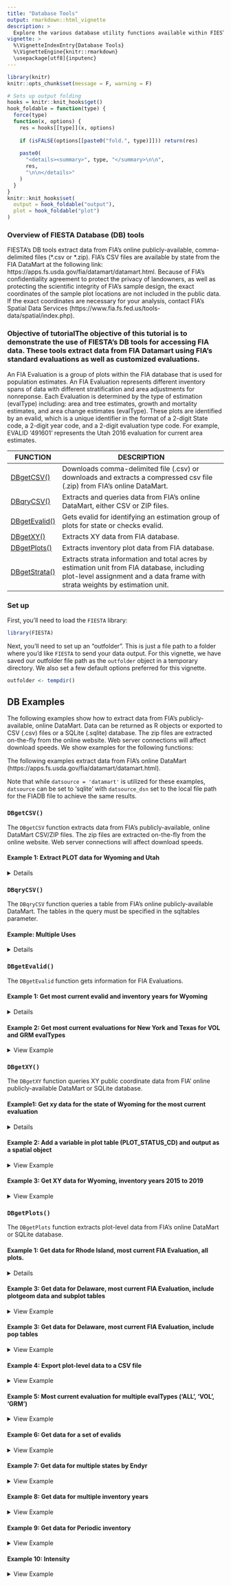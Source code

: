 ```yaml
---
title: "Database Tools"
output: rmarkdown::html_vignette
description: >
  Explore the various database utility functions available within FIESTA.
vignette: >
  %\VignetteIndexEntry{Database Tools}
  %\VignetteEngine{knitr::rmarkdown}
  \usepackage[utf8]{inputenc}
---
```



```r
library(knitr)
knitr::opts_chunk$set(message = F, warning = F)
```

```r
# Sets up output folding
hooks = knitr::knit_hooks$get()
hook_foldable = function(type) {
  force(type)
  function(x, options) {
    res = hooks[[type]](x, options)
    
    if (isFALSE(options[[paste0("fold.", type)]])) return(res)
    
    paste0(
      "<details><summary>", type, "</summary>\n\n",
      res,
      "\n\n</details>"
    )
  }
}
knitr::knit_hooks$set(
  output = hook_foldable("output"),
  plot = hook_foldable("plot")
)
```



### Overview of FIESTA Database (DB) tools
FIESTA's DB tools extract data from FIA's online publicly-available, comma-delimited files (\*.csv or \*.zip). FIA's CSV files are available by state from the FIA DataMart at the following link: https://apps.fs.usda.gov/fia/datamart/datamart.html. Because of FIA's confidentiality agreement to protect the privacy of landowners, as well as protecting the scientific integrity of FIA's sample design, the exact coordinates of the sample plot locations are not included in the public data. If the exact coordinates are necessary for your analysis, contact FIA's Spatial Data Services (https://www.fia.fs.fed.us/tools-data/spatial/index.php).


### Objective of tutorialThe objective of this tutorial is to demonstrate the use of FIESTA's DB tools for accessing FIA data. These tools extract data from FIA Datamart using FIA's standard evaluations as well as customized evaluations. 

An FIA Evaluation is a group of plots within the FIA database that is used for population estimates. An FIA Evaluation represents different inventory spans of data with different stratification and area adjustments for nonreponse. Each Evaluation is determined by the type of estimation (evalType) including: area and tree estimates, growth and mortality estimates, and area change estimates (evalType). These plots are identified by an evalid, which is a unique identifier in the format of a 2-digit State code, a 2-digit year code, and a 2-digit evaluation type code. For example, EVALID '491601' represents the Utah 2016 evaluation for current area estimates. 


FUNCTION  | DESCRIPTION
-------------- | ---------------------------------------------------------------
[DBgetCSV()](#DBgetCSV) | Downloads comma-delimited file (.csv) or downloads and extracts a compressed csv file (.zip) from FIA's online DataMart.
[DBqryCSV()](#DBqryCSV) | Extracts and queries data from FIA's online DataMart, either CSV or ZIP files.
[DBgetEvalid()](#DBgetEvalid) | Gets evalid for identifying an estimation group of plots for state or checks evalid.
[DBgetXY()](#DBgetXY) | Extracts XY data from FIA database.
[DBgetPlots()](#DBgetPlots) | Extracts inventory plot data from FIA database.
[DBgetStrata()](#DBgetStrata) | Extracts strata information and total acres by estimation unit from FIA database, including plot-level assignment and a data frame with strata weights by estimation unit.


### Set up 

First, you'll need to load the `FIESTA` library:

```r
library(FIESTA)
```

Next, you'll need to set up an "outfolder". This is just a file path to a folder where you'd like `FIESTA` to send your data output. For this vignette, we have saved our outfolder file path as the `outfolder` object in a temporary directory. We also set a few default options preferred for this vignette.

```r
outfolder <- tempdir()
```

## DB Examples

The following examples show how to extract data from FIA's publicly-available, online DataMart. Data can be returned as R objects or exported to CSV (.csv) files or a SQLite (.sqlite) database.  The zip files are extracted on-the-fly from the online website. Web server connections will affect download speeds. We show examples for the following functions:

The following examples extract data from FIA's online DataMart (https://apps.fs.usda.gov/fia/datamart/datamart.html).

Note that while `datsource = 'datamart'` is utilized for these examples, `datsource` can be set to 'sqlite' with `datsource_dsn` set to the local file path for the FIADB file to achieve the same results.

### <a name="DBgetCSV"/>`DBgetCSV()`

The `DBgetCSV` function extracts data from FIA's publicly-available, online DataMart CSV/ZIP files. The zip files are extracted on-the-fly from the online website. Web server connections will affect download speeds. 

#### Example 1: Extract PLOT data for Wyoming and Utah
<details>
  <summary>View Example</summary>
#### <a name="DBgetCSV"/>DBgetCSV()

```r
## Get plot table for Wyoming
WYplots <- DBgetCSV("PLOT", "Wyoming")
dim(WYplots)

## Get plot table for Wyoming and Utah
WYUTplots <- DBgetCSV(DBtable = "PLOT", 
                      states = c("Wyoming", "Utah"))
table(WYUTplots$STATECD)

## Get survey table for Wyoming
WYsurvey <- DBgetCSV("SURVEY", "Wyoming")
WYsurvey
```

</details>

### <a name="DBqryCSV"/>`DBqryCSV()` 

The `DBqryCSV` function queries a table from FIA's online publicly-available DataMart. The tables in the query must be specified in the sqltables parameter.

#### Example: Multiple Uses
<details>
  <summary>View Example</summary>
#### <a name="DBqryCSV"/>DBqryCSV()

```r
# Get number of plots by inventory year for the state of Wyoming
sql1 <- "SELECT INVYR, COUNT(*) AS NBRPLOTS 
         FROM PLOT 
         WHERE statecd = 56
         GROUP BY INVYR"

nplots1 <- DBqryCSV(sql = sql1, 
                    states = "Wyoming", 
                    sqltables = "PLOT")

head(nplots1)

# Get number of plots by inventory year for Vermont and New Hampshire
sql2 <- "SELECT STATECD, INVYR, COUNT(*) NBRPLOTS 
         FROM PLOT 
         WHERE statecd IN(50,33) 
         GROUP BY STATECD, INVYR"

nplots2 <- DBqryCSV(sql = sql2, 
                    states = c("Vermont", "New Hampshire"), 
                    sqltables = "PLOT")

head(nplots2)

# Get number of plots by inventory year for Iowa (stcd=19) that have silver maple (SPCD=317)
sql3 <- "SELECT p.STATECD, p.INVYR, COUNT(*) NBRPLOTS 
         FROM PLOT p 
         JOIN TREE t ON p.CN = t.PLT_CN 
         WHERE p.statecd = 19 AND t.SPCD = 317
         GROUP BY p.STATECD, p.INVYR"

nplots3 <- DBqryCSV(sql = sql3, 
                    states = "IOWA", 
                    sqltables = c("PLOT", "TREE"))

head(nplots3)
```

</details>


### <a name="DBgetEvalid"/>`DBgetEvalid()`

The `DBgetEvalid` function gets information for FIA Evaluations. 

#### Example 1: Get most current evalid and inventory years for Wyoming

<details>
  <summary>View Example</summary>
```r
WYeval <- DBgetEvalid(states = "Wyoming",
                      evalCur = TRUE)

names(WYeval)
WYeval$evalidlist
WYeval$invyrs
WYeval$invyrtab
WYeval$invtype
```


</details>

#### Example 2: Get most current evaluations for New York and Texas for VOL and GRM evalTypes
<details>
  <summary>View Example</summary>
  
```r
NYTXeval <- DBgetEvalid(states = c("New York", "Texas"), 
                        evalType = c("VOL", "GRM"))

names(NYTXeval)
NYTXeval$evalidlist
NYTXeval$evalTypelist
```

</details>


### <a name="DBgetXY"/>`DBgetXY()` 

The `DBgetXY` function queries XY public coordinate data from FIA' online publicly-available DataMart or SQLite database.

#### Example1: Get xy data for the state of Wyoming for the most current evaluation
<details>
  <summary>View Example</summary>
#### <a name="DBgetXY"/>DBgetXY()

```r
xydat1 <- DBgetXY(states = "Wyoming", 
                  datsource = "datamart",
                  eval = "FIA",
                  eval_opts = eval_options(Cur = TRUE))

names(xydat1)
head(xydat1$xyCur_PUBLIC)
```

</details>


#### Example 2: Add a variable in plot table (PLOT_STATUS_CD) and output as a spatial object
<details>
  <summary>View Example</summary>
 
```r
xydat2 <- DBgetXY(states = "Wyoming", 
                  datsource = "datamart",
                  eval = "FIA",
                  eval_opts = eval_options(Cur = TRUE),
                  pvars2keep = c("PLOT_STATUS_CD"),
                  issp = TRUE)

spxy2 <- xydat2$spxy

## Display points with by PLOT_STATUS_CD (1-light blue; 2-brown; 3-blue)
spxy2$color <- ifelse(spxy2$PLOT_STATUS_CD == 2, "brown", 
                      ifelse(spxy2$PLOT_STATUS_CD == 3, "blue", "light blue"))

plot(sf::st_geometry(spxy2['PLOT_STATUS_CD']), pch = 16, cex = .5,
                     col = spxy2$color)
```

</details>


#### Example 3: Get XY data for Wyoming, inventory years 2015 to 2019
<details>
  <summary>View Example</summary>
 
```r
xydat3 <- DBgetXY(states = "Vermont", 
                  datsource = "datamart",
                  eval = "custom",
                  eval_opts = eval_options(invyrs = 2017:2019),
                  issp = TRUE)

spxy3 <- xydat3$spxy

## Display points 
plot(sf::st_geometry(spxy3), pch = 16, cex = .5, col="grey")

## Now only include P2 plots only (intensity1 = TRUE)
xydat3b <- DBgetXY(states = "Vermont", 
                   datsource = "datamart",
                   eval = "custom",
                   eval_opts = eval_options(invyrs = 2017:2019),
                   intensity1 = TRUE,
                   issp = TRUE)

spxy3b <- xydat3b$spxy

## Display points 
plot(sf::st_geometry(spxy3b), pch = 16, cex = .5)
```

</details>

### <a name="DBgetPlots"/>`DBgetPlots()`

The `DBgetPlots` function extracts plot-level data from FIA's online DataMart or SQLite database. 

#### Example 1: Get data for Rhode Island, most current FIA Evaluation, all plots.
<details>
  <summary>View Example</summary>

#### <a name="DBgetPlots"/>DBgetPlots()
```r
dat1 <- DBgetPlots(states = "Rhode Island", 
                   datsource = "datamart",
                   eval = "FIA", 
                   eval_opts = eval_options(Cur = TRUE, 
                                            Type = "ALL"),
                   issp = TRUE)

names(dat1)
plt1 <- dat1$tabs$plt
spxy1 <- dat1$xyCur_PUBLIC
table(plt1$INVYR)

# Display spatial output
plot(sf::st_geometry(spxy1), pch = 16, cex = .5)
```

``` r
# Add a filter to include only plots with Northern red oak forest type (FORTYPCD == 505)
# Note: *allFilter* filters for plots and/or conditions for all states specified.

dat1b <- DBgetPlots(states = "Rhode Island", 
                    datsource = "datamart",
                    eval = "FIA",
                    eval_opts = eval_options(Cur = TRUE, 
                                             Type = "ALL"),
                    issp = TRUE, 
                    allFilter = "FORTYPCD == 505")

names(dat1b)
spxy1b <- dat1b$xyCur_PUBLIC
dim(spxy1b)

# Display spatial output
plot(sf::st_geometry(spxy1b), pch = 16, cex = .5, col="darkgreen")
```
  
</details>


#### Example 3: Get data for Delaware, most current FIA Evaluation, include plotgeom data and subplot tables
<details>
  <summary>View Example</summary>

```r
dat2 <- DBgetPlots(states = "Delaware", 
                   datsource = "datamart",
                   eval = "FIA",
                   eval_opts = eval_options(Cur = TRUE, 
                                            Type = "ALL"),
                   issubp = TRUE,
                   addplotgeom = TRUE)

names(dat2)
tabs2 <- dat2$tabs
plt2 <- tabs2$plt

## subplot and subp_cond tables are added to tabs list
names(tabs2)

## PLOTGEOM data are appended to plt table (e.g., ALP_ADFORCD, FVS_VARIANT)
head(plt2)
```


</details>


#### Example 3: Get data for Delaware, most current FIA Evaluation, include pop tables
<details>
  <summary>View Example</summary>

```r

dat3 <- DBgetPlots(states = "Delaware", 
                   datsource = "datamart",
                   eval = "FIA",
                   eval_opts = eval_options(Cur = TRUE, 
                                            Type = "ALL"),
                   savePOP = TRUE,
                   othertables = c("POP_STRATUM", "POP_ESTN_UNIT"))

## savePOP = TRUE, saves the POP_PLOT_STRATUM_ASSGN table used to select plots 
names(dat3)

## pop_stratum and pop_estn_unit tables are added to tabs list
tabs3 <- dat3$tabs
names(tabs3)

```

</details>


#### Example 4: Export plot-level data to a CSV file
<details>
  <summary>View Example</summary>

```r
DBgetPlots(states = "Rhode Island", 
           datsource = "datamart",
           eval = "FIA",
           eval_opts = eval_options(Cur = TRUE, 
                                    Type = "ALL"),
           returndata = FALSE,
           savedata = TRUE,
           savedata_opts = savedata_options(outfolder = outfolder, 
                                            out_fmt = "csv",
                                            overwrite_layer = TRUE))

## Read in data from outfolder
plt <- read.csv(file.path(outfolder, "plot.csv"), stringsAsFactors=FALSE)
head(plt)
```


</details>


#### Example 5: Most current evaluation for multiple evalTypes ('ALL', 'VOL', 'GRM')
<details>
  <summary>View Example</summary>

```r
dat5 <- DBgetPlots(states = "Rhode Island", 
                   datsource = "datamart",
                   eval = "FIA",
                   eval_opts = eval_options(Cur = TRUE, 
                                            Type = c("VOL", "CHNG", "P2VEG")))

names(dat5)
tabs5 <- dat5$tabs
names(tabs5)

ppsa5 <- dat5$pop_plot_stratum_assgn
table(ppsa5$EVALID)

```

</details>


#### Example 6: Get data for a set of evalids
<details>
  <summary>View Example</summary>

```r
dat6 <- DBgetPlots(eval = "FIA",
                   eval_opts = eval_options(Cur = TRUE, 
                                            evalid = c(101800, 101801, 101803)))

names(dat6)
tabs6 <- dat6$tabs
names(tabs6)

ppsa6 <- dat6$pop_plot_stratum_assgn
table(ppsa6$EVALID)
```


</details>


#### Example 7: Get data for multiple states by Endyr
<details>
  <summary>View Example</summary>

```r
dat7 <- DBgetPlots(states = c("Connecticut", "South Carolina"), 
                   eval = "FIA",
                   eval_opts = eval_options(Cur = TRUE, 
                                            evalType = "ALL",
                                            Endyr = 2017))

names(dat7)
tabs7 <- dat7$tabs
names(tabs7)

ppsa7 <- dat7$pop_plot_stratum_assgn
table(ppsa7$EVALID)
```

</details>


#### Example 8: Get data for multiple inventory years
<details>
  <summary>View Example</summary>

```r

dat8 <- DBgetPlots(states = "Vermont", 
                   eval = "custom",
                   eval_opts = eval_options(invyrs = 2012:2014, 
                                            evalType = "ALL"))

names(dat8)
tabs8 <- dat8$tabs
names(tabs8)
plt8 <- tabs8$plt

table(plt8$INVYR)
```


</details>

#### Example 9: Get data for Periodic inventory
<details>
  <summary>View Example</summary>

```r
dat9 <- DBgetPlots(states = "Wyoming", 
                    invtype = "PERIODIC",
                    eval = "FIA",
                    eval_opts = list(Cur = TRUE, 
                                     evalType = "VOL"))

names(dat9)
tabs9 <- dat9$tabs
names(tabs9)
plt9 <- tabs9$plt

table(plt9$STATECD, plt9$INVYR)
```


</details>


#### Example 10: Intensity
<details>
  <summary>View Example</summary>

The objective of this section is to understand the differences when using INTENSITY=1.

```r
## With intensified plots
dat10 <- DBgetPlots(states = "Vermont", 
                    eval = "FIA",
                    eval_opts = list(Cur = TRUE, 
                                     Type = "ALL"),
                    issp = TRUE)

tabs10 <- dat10$tabs
plt10 <- tabs10$plot
spxy10 <- dat10$xyCur_PUBLIC

## With only P2 plots (intensity1 = TRUE)
dat10b <- DBgetPlots(states = "Vermont", 
                     eval = "FIA",
                     eval_opts = list(Cur = TRUE, 
                                     Type = "ALL"),
                     intensity1 = TRUE,
                     issp = TRUE)

tabs10b <- dat10b$tabs
plt10b <- tabs10b$plt

table(plt10$INVYR)
table(plt10b$INVYR)
spxy10b <- dat10b$xyCur_PUBLIC


# Display spatial output of public coordinates
plot(sf::st_geometry(spxy10), pch = 16, cex = .5)
plot(sf::st_geometry(spxy10b), pch = 16, cex = .5, add = TRUE, col = "grey")

```


### <a name="DBgetStrata"/>`DBgetStrata()` 

The `DBgetStrata` function queries the FIA database for post-stratification information.

#### Example1: Get strata for the most current evaluation for Wyoming
<details>
  <summary>View Example</summary>
#### <a name="DBgetStrata"/>DBgetStrata()

```r
strat1 <- DBgetStrata(states = "Wyoming", 
                      eval_opts = eval_options(Cur = TRUE))

names(strat1)

## Look at plot assign data
pltassgn1 <- strat1$pltassgn
head(pltassgn1)

unique(pltassgn1$EVALID)
strat1$evalid  

## Look at area data for estimation unit
strat1$unitarea
strat1$unitvar
strat1$unitvar2
strat1$areavar

## Look at stratification data for estimation unit
strat1$stratalut
strat1$strvar
strat1$getwtvar

```

</details>


#### Example 2: Get strata information for a specific evaluation for Wyoming
<details>
  <summary>View Example</summary>

```r
strat2 <- DBgetStrata(eval_opts = eval_options(evalid = 561200))

unique(strat2$pltassgn$EVALID)
strat2$evalid  
```

</details>


#### Example 3: Get strata information for Wyoming, evaluation ending in 2014
<details>
  <summary>View Example</summary>

```r
strat3 <- DBgetStrata(states = "Wyoming",
                      eval_opts = eval_options(Endyr = 2014))
                  
unique(strat3$pltassgn$EVALID)
strat3$evalid  
```

</details>